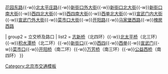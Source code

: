 {{Navbox
| name = 宣武门大街
|title = 宣武门内外大街及其延长线

| group1 = 道路
| list1  = [[志新东路]]{{-w}}[[花园东路]]{{-w}}[[北太平庄路]]{{-w}}[[新街口外大街]]{{-w}}[[新街口北大街]]{{-w}}[[新街口南大街]]{{-w}}[[西四北大街]]{{-w}}[[西四南大街]]{{-w}}[[西单北大街]]{{-w}}[[宣武门内大街]]{{-w}}[[宣武门外大街]]{{-w}}[[菜市口大街]]{{-w}}[[开阳路]]{{-w}}[[马家堡西路]]{{-w}}[[槐房西路]]

| group2 = 立交桥及路口
| list2  = [[志新桥]]（北四环）{{-w}}[[北太平桥]]（北三环）{{-w}}[[积水潭桥]]（北二环）{{-w}}[[新街口 (北京)|新街口]]{{-w}}[[西四]]{{-w}}[[西单]]{{-w}}[[宣武门]]{{-w}}[[菜市口]]{{-w}}[[开阳桥]]（南二环）{{-w}}[[万芳桥]]（南三环）{{-w}}[[公益西桥]]（南四环）
}}
<noinclude>
[[Category:北京市交通模板]]
</noinclude>